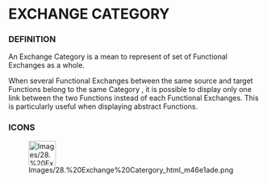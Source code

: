 
= EXCHANGE CATEGORY =

=== DEFINITION ===

An Exchange Category is a mean to represent of set of Functional Exchanges as a whole.


When several Functional Exchanges between the same source and target Functions belong to the same Category , it is possible to display only one link between the two Functions instead of each Functional Exchanges. This is particularly useful when displaying abstract Functions.


=== ICONS ===

[[Image:Images/28.%20Exchange%20Catergory_html_m46e1ade.png|54x49px]]


